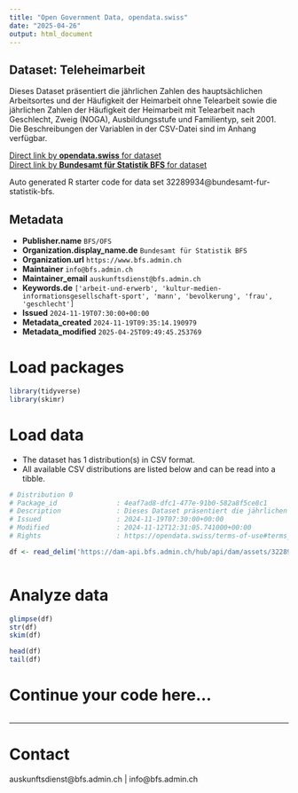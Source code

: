```yaml
---
title: "Open Government Data, opendata.swiss"
date: "2025-04-26"
output: html_document
---
```


## Dataset: Teleheimarbeit

Dieses Dataset präsentiert die jährlichen Zahlen des hauptsächlichen Arbeitsortes und der Häufigkeit der Heimarbeit ohne Telearbeit sowie die jährlichen Zahlen der Häufigkeit der Heimarbeit mit Telearbeit nach Geschlecht, Zweig (NOGA), Ausbildungsstufe und Familientyp, seit 2001. Die Beschreibungen der Variablen in der CSV-Datei sind im Anhang verfügbar.

[Direct link by **opendata.swiss** for dataset](https://opendata.swiss/de/dataset/teleheimarbeit)<br>
[Direct link by **Bundesamt für Statistik BFS** for dataset](https://www.bfs.admin.ch/asset/de/ts-x-ind-30902)

Auto generated R starter code for data set 32289934@bundesamt-fur-statistik-bfs.

## Metadata

- **Publisher.name** `BFS/OFS`
- **Organization.display_name.de** `Bundesamt für Statistik BFS`
- **Organization.url** `https://www.bfs.admin.ch`
- **Maintainer** `info@bfs.admin.ch`
- **Maintainer_email** `auskunftsdienst@bfs.admin.ch`
- **Keywords.de** `['arbeit-und-erwerb', 'kultur-medien-informationsgesellschaft-sport', 'mann', 'bevolkerung', 'frau', 'geschlecht']`
- **Issued** `2024-11-19T07:30:00+00:00`
- **Metadata_created** `2024-11-19T09:35:14.190979`
- **Metadata_modified** `2025-04-25T09:49:45.253769`


# Load packages

```r

library(tidyverse)
library(skimr)

```

# Load data

-   The dataset has 1 distribution(s) in CSV format.
-   All available CSV distributions are listed below and can be read into a tibble.

```r

# Distribution 0
# Package_id               : 4eaf7ad8-dfc1-477e-91b0-582a8f5ce8c1
# Description              : Dieses Dataset präsentiert die jährlichen Zahlen des hauptsächlichen Arbeitsortes und der Häufigkeit der Heimarbeit ohne Telearbeit sowie die jährlichen Zahlen der Häufigkeit der Heimarbeit mit Telearbeit nach Geschlecht, Zweig (NOGA), Ausbildungsstufe und Familientyp, seit 2001. Die Beschreibungen der Variablen in der CSV-Datei sind im Anhang verfügbar.
# Issued                   : 2024-11-19T07:30:00+00:00
# Modified                 : 2024-11-12T12:31:05.741000+00:00
# Rights                   : https://opendata.swiss/terms-of-use#terms_by_ask

df <- read_delim('https://dam-api.bfs.admin.ch/hub/api/dam/assets/32289942/master')



```

# Analyze data

```r

glimpse(df)
str(df)
skim(df)

head(df)
tail(df)

```

# Continue your code here...

```r

```

------------------------------------------------------------------------

# Contact

auskunftsdienst@bfs.admin.ch | info@bfs.admin.ch
